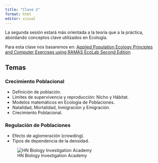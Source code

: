 ---
title: "Clase 2"
format: html
editor: visual
---

La segunda sesión estará más orientada a la teoría que a la práctica, abordando conceptos clave utilizados en Ecología.

Para esta clase nos basaremos en: [Applied Population Ecology Principles and Computer Exercises using RAMAS EcoLab Second Edition](https://www.nhbs.com/applied-population-ecology-book)

## Temas

### Crecimiento Poblacional

- Definición de población.
- Límites de supervivencia y reproducción: Nicho y Hábitat.
- Modelos matemáticos en Ecología de Poblaciones.
- Natalidad, Mortalidad, Inmigración y Emigración.
- Crecimiento Poblacional.

### Regulación de Poblaciones

- Efecto de aglomeración (crowding).
- Tipos de dependencia de la densidad.

![HN Biology Investigation Academy](HN Cursos publicidad/HN Biology Inv large.jpg)
